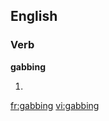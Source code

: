 ==English==

===Verb===
'''gabbing'''

# {{present participle of|[[gab]]}}

[[fr:gabbing]]
[[vi:gabbing]]